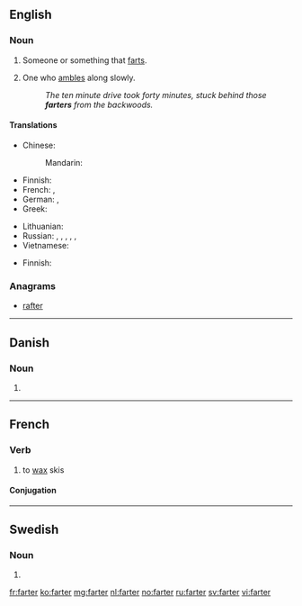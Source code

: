 ==English==

===Noun===
{{en-noun}}

# Someone or something that [[fart]]s.
# {{context|dialectal|lang=en}} One who [[amble]]s along slowly.
#: ''The ten minute drive took forty minutes, stuck behind those '''farters''' from the backwoods.''

====Translations====
{{trans-top|s/he who farts}}
* Chinese:
*: Mandarin: {{t|cmn|放屁者|tr=fàngpìzhě|sc=Hani}}
* Finnish: {{t+|fi|piereskelijä}}
* French: {{t+|fr|péteur|m}}, {{t+|fr|péteuse|f}}
* German: {{t|de|Furzer|m}}, {{t|de|Furzerin|f}}
* Greek: {{t+|el|κλανιάρης|m}}
{{trans-mid}}
* Lithuanian: {{t|lt|pirdžius|m}}
* Russian: {{t+|ru|пердун|m|tr=perdún|sc=Cyrl}}, {{t|ru|пердунья|f|tr=perdúnʹja|sc=Cyrl}}, {{t|ru|пердушка|f|tr=perdúška|sc=Cyrl}}, {{t|ru|бздун|m|tr=bzdun|sc=Cyrl}}, {{t|ru|бздунья|f|tr=bzdúnʹja|sc=Cyrl}}, {{t|ru|бздушка|f|tr=bzdúška|sc=Cyrl}}
* Vietnamese: {{t|vi|bôi mỡ}}
{{trans-bottom}}

{{trans-top|slow person}}
* Finnish: {{t+|fi|etana}}
{{trans-mid}}
{{trans-bottom}}

===Anagrams===
* [[rafter#English|rafter]]

----

==Danish==

===Noun===
{{head|da|noun form|g=c}}

# {{plural indefinite of|fart|lang=da}}

----

==French==

===Verb===
{{fr-verb}}

# to [[wax]] skis

====Conjugation====
{{fr-conj-er|fart|avoir}}

----

==Swedish==

===Noun===
{{head|sv|noun form}}

# {{sv-noun-form-indef-pl|fart}}

[[fr:farter]]
[[ko:farter]]
[[mg:farter]]
[[nl:farter]]
[[no:farter]]
[[ru:farter]]
[[sv:farter]]
[[vi:farter]]